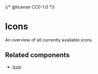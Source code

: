 {/* @license CC0-1.0 */}


<Meta title="Brand/Assets/Icons" />

<StatusBadge reason="The set of available icons will change." />

# Icons

An overview of all currently available icons.

<IconGallery />

## Related components

- [Icon](/docs/components-media-icon--docs)

